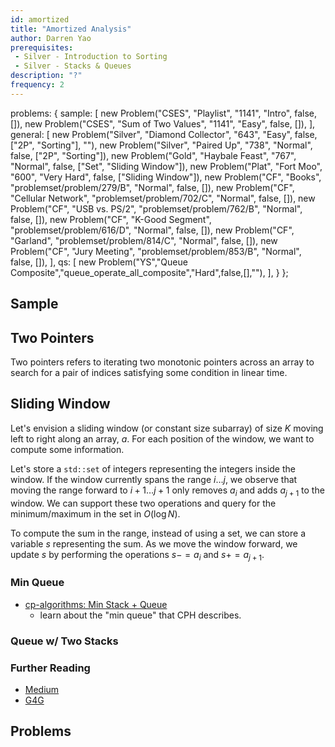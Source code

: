 ```yaml
---
id: amortized
title: "Amortized Analysis"
author: Darren Yao
prerequisites:
 - Silver - Introduction to Sorting
 - Silver - Stacks & Queues
description: "?"
frequency: 2
---
```



  problems: {
    sample: [
      new Problem("CSES", "Playlist", "1141", "Intro", false, []),
      new Problem("CSES", "Sum of Two Values", "1141", "Easy", false, []),
    ],
    general: [
      new Problem("Silver", "Diamond Collector", "643", "Easy", false, ["2P", "Sorting"], ""),
      new Problem("Silver", "Paired Up", "738", "Normal", false, ["2P", "Sorting"]),
      new Problem("Gold", "Haybale Feast", "767", "Normal", false, ["Set", "Sliding Window"]),
      new Problem("Plat", "Fort Moo", "600", "Very Hard", false, ["Sliding Window"]),
      new Problem("CF", "Books", "problemset/problem/279/B", "Normal", false, []),
      new Problem("CF", "Cellular Network", "problemset/problem/702/C", "Normal", false, []),
      new Problem("CF", "USB vs. PS/2", "problemset/problem/762/B", "Normal", false, []),
      new Problem("CF", "K-Good Segment", "problemset/problem/616/D", "Normal", false, []),
      new Problem("CF", "Garland", "problemset/problem/814/C", "Normal", false, []),
      new Problem("CF", "Jury Meeting", "problemset/problem/853/B", "Normal", false, []),
    ],
    qs: [
      new Problem("YS","Queue Composite","queue_operate_all_composite","Hard",false,[],""),
    ],
  }
};

## Sample

<problems-list problems={metadata.problems.sample} />

## Two Pointers

Two pointers refers to iterating two monotonic pointers across an array to search for a pair of indices satisfying some condition in linear time.

<resources>
  <resource source="CPH" title="8.1 - Amortized Analysis"></resource>
  <resource source="IUSACO" title="14.1"></resource>
</resources>

## Sliding Window 

Let's envision a sliding window (or constant size subarray) of size $K$ moving left to right along an array, $a$. For each position of the window, we want to compute some information. 

Let's store a `std::set` of integers representing the integers inside the window. If the window currently spans the range $i \dots j$, we observe that moving the range forward to $i+1 \dots j+1$ only removes $a_i$ and adds $a_{j+1}$ to the window. We can support these two operations and query for the minimum/maximum in the set in $O(\log N)$. 

To compute the sum in the range, instead of using a set, we can store a variable $s$ representing the sum. As we move the window forward, we update $s$ by performing the operations $s -= a_i$ and $s += a_{j+1}$. 

### Min Queue

- [cp-algorithms: Min Stack + Queue](https://cp-algorithms.com/data_structures/stack_queue_modification.html)
  - learn about the "min queue" that CPH describes. 

### Queue w/ Two Stacks

<problems-list problems={metadata.problems.qs} />


### Further Reading

- [Medium](https://levelup.gitconnected.com/an-introduction-to-sliding-window-algorithms-5533c4fe1cc7)
- [G4G](https://www.geeksforgeeks.org/window-sliding-technique/)

## Problems

<problems-list problems={metadata.problems.general} />